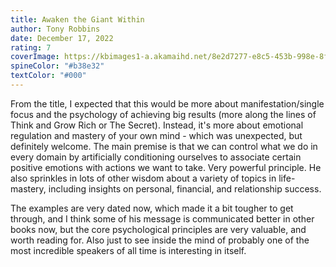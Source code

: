 ```yaml
---
title: Awaken the Giant Within
author: Tony Robbins
date: December 17, 2022
rating: 7
coverImage: https://kbimages1-a.akamaihd.net/8e2d7277-e8c5-453b-998e-8f17348a69c2/1200/1200/False/awaken-the-giant-within.jpg
spineColor: "#b38e32"
textColor: "#000"
---
```


From the title, I expected that this would be more about manifestation/single focus and the psychology of achieving big results (more along the lines of Think and Grow Rich or The Secret). Instead, it's more about emotional regulation and mastery of your own mind - which was unexpected, but definitely welcome. The main premise is that we can control what we do in every domain by artificially conditioning ourselves to associate certain positive emotions with actions we want to take. Very powerful principle. He also sprinkles in lots of other wisdom about a variety of topics in life-mastery, including insights on personal, financial, and relationship success.

The examples are very dated now, which made it a bit tougher to get through, and I think some of his message is communicated better in other books now, but the core psychological principles are very valuable, and worth reading for. Also just to see inside the mind of probably one of the most incredible speakers of all time is interesting in itself.
